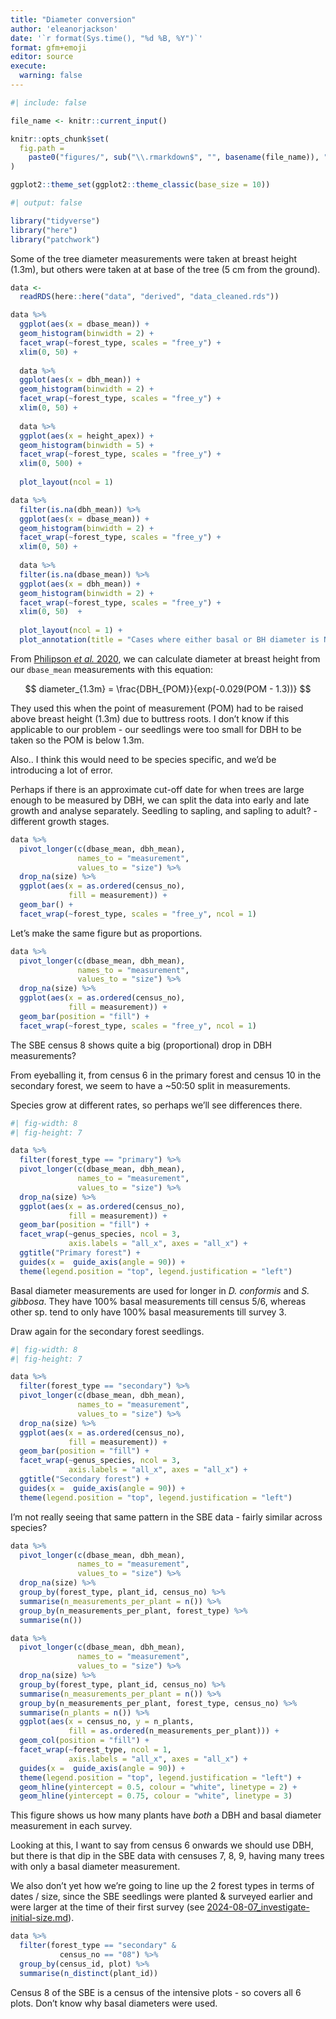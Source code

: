 ```yaml
---
title: "Diameter conversion"
author: 'eleanorjackson'
date: '`r format(Sys.time(), "%d %B, %Y")`' 
format: gfm+emoji
editor: source
execute:
  warning: false
---
```


```r
#| include: false

file_name <- knitr::current_input()

knitr::opts_chunk$set(
  fig.path =
    paste0("figures/", sub("\\.rmarkdown$", "", basename(file_name)), "/", sep = "")
)

ggplot2::theme_set(ggplot2::theme_classic(base_size = 10))
```

```r
#| output: false

library("tidyverse")
library("here")
library("patchwork")
```

Some of the tree diameter measurements were taken at breast height (1.3m),
but others were taken at at base of the tree (5 cm from the ground).

```r
data <- 
  readRDS(here::here("data", "derived", "data_cleaned.rds"))
```


```r
data %>% 
  ggplot(aes(x = dbase_mean)) +
  geom_histogram(binwidth = 2) +
  facet_wrap(~forest_type, scales = "free_y") +
  xlim(0, 50) +
  
  data %>% 
  ggplot(aes(x = dbh_mean)) +
  geom_histogram(binwidth = 2) +
  facet_wrap(~forest_type, scales = "free_y") +
  xlim(0, 50) +
  
  data %>% 
  ggplot(aes(x = height_apex)) +
  geom_histogram(binwidth = 5) +
  facet_wrap(~forest_type, scales = "free_y") +
  xlim(0, 500) +
  
  plot_layout(ncol = 1)
```

```r
data %>% 
  filter(is.na(dbh_mean)) %>% 
  ggplot(aes(x = dbase_mean)) +
  geom_histogram(binwidth = 2) +
  facet_wrap(~forest_type, scales = "free_y") +
  xlim(0, 50) +
  
  data %>% 
  filter(is.na(dbase_mean)) %>% 
  ggplot(aes(x = dbh_mean)) +
  geom_histogram(binwidth = 2) +
  facet_wrap(~forest_type, scales = "free_y") +
  xlim(0, 50)  +
  
  plot_layout(ncol = 1) +
  plot_annotation(title = "Cases where either basal or BH diameter is NA")
```

From [Philipson _et al._ 2020](https://doi.org/10.1126/science.aay4490),
we can calculate diameter at breast height from our `dbase_mean`
measurements with this equation:

$$
diameter_{1.3m} = \frac{DBH_{POM}}{exp(-0.029(POM - 1.3))}
$$


They used this when the point of measurement (POM) had to be raised above 
breast height (1.3m) due to buttress roots. 
I don't know if this applicable to our problem - 
our seedlings were too small for DBH to be taken so the POM is below 1.3m.

Also.. I think this would need to be species specific, 
and we'd be introducing a lot of error.

Perhaps if there is an approximate cut-off date for when trees are large
enough to be measured by DBH,
we can split the data into early and late growth and analyse separately.
Seedling to sapling, and sapling to adult? - different growth stages.

```r
data %>% 
  pivot_longer(c(dbase_mean, dbh_mean), 
               names_to = "measurement", 
               values_to = "size") %>% 
  drop_na(size) %>% 
  ggplot(aes(x = as.ordered(census_no), 
             fill = measurement)) +
  geom_bar() +
  facet_wrap(~forest_type, scales = "free_y", ncol = 1)
```

Let's make the same figure but as proportions.

```r
data %>% 
  pivot_longer(c(dbase_mean, dbh_mean), 
               names_to = "measurement", 
               values_to = "size") %>% 
  drop_na(size) %>% 
  ggplot(aes(x = as.ordered(census_no), 
             fill = measurement)) +
  geom_bar(position = "fill") +
  facet_wrap(~forest_type, scales = "free_y", ncol = 1)
```

The SBE census 8 shows quite a big (proportional) drop in DBH measurements?

From eyeballing it, from census 6 in the primary forest and census 10 
in the secondary forest, we seem to have a ~50:50 split in measurements.

Species grow at different rates, 
so perhaps we'll see differences there.

```r
#| fig-width: 8
#| fig-height: 7

data %>% 
  filter(forest_type == "primary") %>% 
  pivot_longer(c(dbase_mean, dbh_mean), 
               names_to = "measurement", 
               values_to = "size") %>% 
  drop_na(size) %>% 
  ggplot(aes(x = as.ordered(census_no), 
             fill = measurement)) +
  geom_bar(position = "fill") +
  facet_wrap(~genus_species, ncol = 3,
             axis.labels = "all_x", axes = "all_x") +
  ggtitle("Primary forest") +
  guides(x =  guide_axis(angle = 90)) +
  theme(legend.position = "top", legend.justification = "left")
```

Basal diameter measurements are used for longer in _D. conformis_ and _S. gibbosa_.
They have 100% basal measurements till census 5/6, 
whereas other sp. tend to only have 100% basal measurements till survey 3.

Draw again for the secondary forest seedlings.

```r
#| fig-width: 8
#| fig-height: 7

data %>% 
  filter(forest_type == "secondary") %>% 
  pivot_longer(c(dbase_mean, dbh_mean), 
               names_to = "measurement", 
               values_to = "size") %>% 
  drop_na(size) %>% 
  ggplot(aes(x = as.ordered(census_no), 
             fill = measurement)) +
  geom_bar(position = "fill") +
  facet_wrap(~genus_species, ncol = 3,
             axis.labels = "all_x", axes = "all_x") +
  ggtitle("Secondary forest") +
  guides(x =  guide_axis(angle = 90)) +
  theme(legend.position = "top", legend.justification = "left")

```

I'm not really seeing that same pattern in the SBE data - 
fairly similar across species?


```r
data %>% 
  pivot_longer(c(dbase_mean, dbh_mean), 
               names_to = "measurement", 
               values_to = "size") %>% 
  drop_na(size) %>% 
  group_by(forest_type, plant_id, census_no) %>% 
  summarise(n_measurements_per_plant = n()) %>% 
  group_by(n_measurements_per_plant, forest_type) %>% 
  summarise(n()) 
```

```r
data %>% 
  pivot_longer(c(dbase_mean, dbh_mean), 
               names_to = "measurement", 
               values_to = "size") %>% 
  drop_na(size) %>% 
  group_by(forest_type, plant_id, census_no) %>% 
  summarise(n_measurements_per_plant = n()) %>% 
  group_by(n_measurements_per_plant, forest_type, census_no) %>% 
  summarise(n_plants = n()) %>% 
  ggplot(aes(x = census_no, y = n_plants, 
             fill = as.ordered(n_measurements_per_plant))) +
  geom_col(position = "fill") +
  facet_wrap(~forest_type, ncol = 1,
             axis.labels = "all_x", axes = "all_x") +
  guides(x =  guide_axis(angle = 90)) +
  theme(legend.position = "top", legend.justification = "left") +
  geom_hline(yintercept = 0.5, colour = "white", linetype = 2) +
  geom_hline(yintercept = 0.75, colour = "white", linetype = 3)

```

This figure shows us how many plants have *both* a DBH and basal diameter
measurement in each survey.

Looking at this, I want to say from census 6 onwards we should use DBH,
but there is that dip in the SBE data with censuses 7, 8, 9, 
having many trees with only a basal diameter measurement.

We also don't yet how we're going to line up the 2 forest types in terms of 
dates / size, since the SBE seedlings were planted & surveyed earlier and 
were larger at the time of their first survey (see [2024-08-07_investigate-initial-size.md](2024-08-07_investigate-initial-size.md)).

```r
data %>% 
  filter(forest_type == "secondary" &
           census_no == "08") %>% 
  group_by(census_id, plot) %>% 
  summarise(n_distinct(plant_id))
```

Census 8 of the SBE is a census of the intensive plots - 
so covers all 6 plots. Don't know why basal diameters were used.
